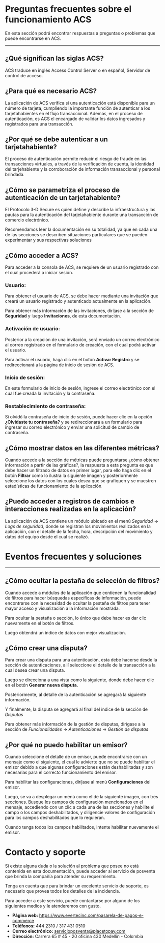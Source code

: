 <MissingTranslationBanner />

# Preguntas frecuentes sobre el funcionamiento ACS

En esta sección podrá encontrar respuestas a preguntas o problemas que puede encontrarse en ACS.

---

## ¿Qué significan las siglas ACS?

ACS traduce en inglés Access Control Server o en español, Servidor de control de acceso.

## ¿Para qué es necesario ACS?

La aplicación de ACS verifica si una autenticación está disponible para un número de tarjeta, cumpliendo la importante función de autenticar a los tarjetahabientes en el flujo transaccional. Además, en el proceso de autenticación, es ACS el encargado de validar los datos ingresados y registrados para una transacción.

## ¿Por qué se debe autenticar a un tarjetahabiente?

El proceso de autenticación permite reducir el riesgo de fraude en las transacciones virtuales, a través de la  verificación de cuenta, la identidad del tarjehabiente y la corroboración de información transaccional y personal brindada.

## ¿Cómo se parametriza el proceso de autenticación de un tarjetahabiente?

El Protocolo 3-D Secure es quien define y describe la infraestructura y las pautas para la autenticación del tarjetahabiente durante una transacción de comercio electrónico.

Recomendamos leer la documentación en su totalidad, ya que en cada una de las secciones se describen situaciones particulares que se pueden experimentar y sus respectivas soluciones

## ¿Cómo acceder a ACS?

Para acceder a la consola de ACS, se requiere de un usuario registrado con el cual procederá a iniciar sesión. 

### Usuario:
Para obtener el usuario de ACS, se debe hacer mediante una invitación que creará un usuario registrado y autenticado actualmente en la aplicación.

Para obtener más información de las invitaciones, diríjase a la sección de **Seguridad** y luego **Invitaciones**, de esta documentación.

### Activación de usuario:

Posterior a la creación de una invitación, será enviado un correo electrónico al correo registrado en el formulario de creación, con el cual podrá activar el usuario.

Para activar el usuario, haga clic en el botón **Activar Registro** y se redireccionará a la página de inicio de sesión de ACS.

### Inicio de sesión:

En este formulario de inicio de sesión, ingrese el correo electrónico con el cual fue creada la invitación y la contraseña.

### Restablecimiento de contraseña:

Si olvidó la contraseña de inicio de sesión, puede hacer clic en la opción **¿Olvidaste tu contraseña?** y se redireccionará a un formulario para ingresar su correo electrónico y enviar una solicitud de cambio de contraseña.


## ¿Cómo mostrar datos en las diferentes métricas?

Cuando accede a la sección de métricas puede preguntarse ¿cómo obtener información a partir de las gráficas?, la respuesta a esta pregunta es que debe hacer un filtrado de datos en primer lugar, para ello haga clic en el botón **Filtrar** como lo ilustra la siguiente imagen y posteriormente seleccione los datos con los cuales desea que se grafiquen y se muestren estadísticas de funcionamiento de la aplicación.


## ¿Puedo acceder a registros de cambios e interacciones realizadas en la aplicación?

La aplicación de ACS contiene un módulo ubicado en el menú *Seguridad* -> *Logs de seguridad*, donde se registran los movimientos realizados en la aplicación, con el detalle de la fecha, hora, descripción del movimiento y datos del equipo desde el cual se realizó.


# Eventos frecuentes y soluciones 

---

## ¿Cómo ocultar la pestaña de selección de filtros?

Cuando accede a módulos de la aplicación que contienen la funcionalidad de filtros para hacer búsquedas específicas de información, puede encontrarse con la necesidad de ocultar la pestaña de filtros para tener mayor acceso y visualización a la información mostrada.

Para ocultar la pestaña o sección, lo único que debe hacer es dar clic nuevamente en el botón de filtros.

Luego obtendrá un índice de datos con mejor visualización.


## ¿Cómo crear una disputa?

Para crear una disputa para una autenticación, esta debe hacerse desde la sección de autenticaciones, allí seleccione el detalle de la transacción a la cual desea crear una disputa.

Luego se direcciona a una vista como la siguiente, donde debe hacer clic en el botón **Generar nueva disputa**.

Posteriormente, al detalle de la autenticación se agregará la siguiente información.

Y finalmente, la disputa se agregará al final del índice de la sección de *Disputas*

Para obtener más información de la gestión de disputas, dirígase a la sección de *Funcionalidades* -> *Autenticaciones* -> *Gestión de disputas*

## ¿Por qué no puedo habilitar un emisor?

Cuando seleccione el detalle de un emisor, puede encontrarse con un mensaje como el siguiente, el cual le advierte que no se puede habilitar el emisor debido a que algunas configuraciones están deshabilitadas y son necesarias para el correcto funcionamiento del emisor.

Para habilitar las configuraciones, diríjase al menú **Configuraciones** del emisor.

Luego, se va a desplegar un menú como el de la siguiente imagen, con tres secciones. Busque los campos de configuración mencionados en el mensaje, accediendo con un clic a cada una de las secciones y habilite el campo o los campos deshabilitados, y diligencie valores de configuración para los campos deshabilitados que lo requieran.

Cuando tenga todos los campos habilitados, intente habilitar nuevamente el emisor.

# Contacto y soporte

Si existe alguna duda o la solución al problema que posee no está contenida en esta documentación, puede acceder al servicio de posventa que brinda la compañía para atender su requerimiento.

Tenga en cuenta que para brindar un excelente servicio de soporte, es necesario que provea todos los detalles de la incidencia. 

Para acceder a este servicio, puede contactarse por alguno de los siguientes medios y le atenderemos con gusto.

  - **Página web:** https://www.evertecinc.com/pasarela-de-pagos-e-commerce
  - **Teléfonos:** 444 2310 / 317 431 0510
  - **Correo electrónico:** servicioposventa@placetopay.com
  - **Dirección:** Carrera 65 # 45 - 20 oficina 430 Medellín - Colombia
